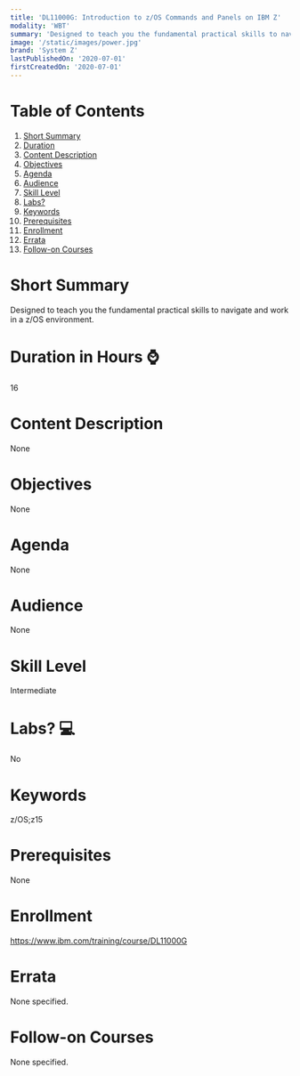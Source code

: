 ```yaml
---
title: 'DL11000G: Introduction to z/OS Commands and Panels on IBM Z'
modality: 'WBT'
summary: 'Designed to teach you the fundamental practical skills to navigate and work in a z/OS environment.'
image: '/static/images/power.jpg'
brand: 'System Z'
lastPublishedOn: '2020-07-01'
firstCreatedOn: '2020-07-01'
---
```

# Table of Contents
1.  [Short Summary](#short-summary)
2.  [Duration](#duration-in-hours-)
3.  [Content Description](#content-description)
4.  [Objectives](#objectives)
5.  [Agenda](#agenda)
6.  [Audience](#audience)
7.  [Skill Level](#skill-level)
8.  [Labs?](#labs-)
9.  [Keywords](#keywords)
10. [Prerequisites](#prerequisites)
11. [Enrollment](#enrollment)
12. [Errata](#errata)
13. [Follow-on Courses](#follow-on-courses)

# Short Summary
Designed to teach you the fundamental practical skills to navigate and work in a z/OS environment.

# Duration in Hours ⌚
16

# Content Description
None

# Objectives
None

# Agenda
None

# Audience
None

# Skill Level
Intermediate

# Labs? 💻
No

# Keywords
z/OS;z15

# Prerequisites
None

# Enrollment
https://www.ibm.com/training/course/DL11000G

# Errata
None specified.

# Follow-on Courses
None specified.

